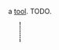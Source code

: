 {{FixTitle}}
a [[Items#tools|tool]]. TODO.

{{Item|<nowiki>––0</nowiki>}}
<div style="border-left:2px dotted black; margin:10px 23px; height:40px;"></div>
{{Desc
|sledgehammer
|a heavy hammer, capable of quick destruction.
|takes 25 cycles to craft
|weighs 9 units
|internal name (for bot developers): sledgehammer
|damage: +22dmg, -16sp
|break ratio: 40
|crafting recipe: (unlocks at [[level 30]].)
{{CraftingRecipe
|5|scrap metal
|8|steel shard
}}
}}